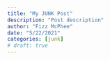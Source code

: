 ```yaml
---
title: "My JUNK Post"
description: "Post description"
author: "Fizz McPhee"
date: "5/22/2021"
categories: [junk]
# draft: true
---
```

